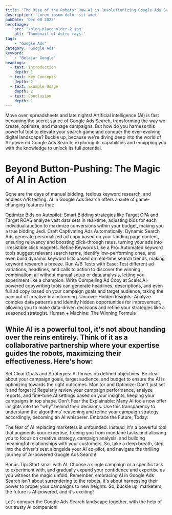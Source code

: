 ```yaml
---
title: 'The Rise of the Robots: How AI is Revolutionizing Google Ads Search'
description: 'Lorem ipsum dolor sit amet'
pubDate: 'Dec 08 2023'
heroImage: 
    src: '/blog-placeholder-2.jpg'
    alt: 'Thumbnail of Astro rays.'
tags: 
    - "Google Ads"
category: "Google Ads"
keyword: 
    - "Belajar Google"
headings:
  - text: Introduction
    depth: 1
  - text: Key Concepts
    depth: 2
  - text: Example Usage
    depth: 2
  - text: Conclusion
    depth: 1
---
```

Move over, spreadsheets and late nights! Artificial intelligence (AI) is fast becoming the secret sauce of Google Ads Search, transforming the way we create, optimize, and manage campaigns. But how do you harness this powerful tool to elevate your search game and conquer the ever-evolving digital landscape? Buckle up, because we're diving deep into the world of AI-powered Google Ads Search, exploring its capabilities and equipping you with the knowledge to unlock its full potential.

# Beyond Button-Pushing: The Magic of AI in Action

Gone are the days of manual bidding, tedious keyword research, and endless A/B testing. AI in Google Ads Search offers a suite of game-changing features that:

Optimize Bids on Autopilot: Smart Bidding strategies like Target CPA and Target ROAS analyze vast data sets in real-time, adjusting bids for each individual auction to maximize conversions within your budget, making you a true bidding Jedi.
Craft Captivating Ads Automatically: Dynamic Search Ads generate personalized ad copy based on your landing page content, ensuring relevancy and boosting click-through rates, turning your ads into irresistible click magnets.
Refine Keywords Like a Pro: Automated keyword tools suggest relevant search terms, identify low-performing ones, and even build dynamic keyword lists based on real-time search trends, making keyword research a breeze.
Run A/B Tests with Ease: Test different ad variations, headlines, and calls to action to discover the winning combination, all without manual setup or data analysis, letting you experiment like a champion.
Write Compelling Ad Copy at Scale: AI-powered copywriting tools can generate headlines, descriptions, and even full ad copy based on your campaign goals and target audience, taking the pain out of creative brainstorming.
Uncover Hidden Insights: Analyze complex data patterns and identify hidden opportunities for improvement, allowing you to make data-driven decisions and refine your strategies like a seasoned strategist.
Human + Machine: The Winning Formula

## While AI is a powerful tool, it's not about handing over the reins entirely. Think of it as a collaborative partnership where your expertise guides the robots, maximizing their effectiveness. Here's how:

Set Clear Goals and Strategies: AI thrives on defined objectives. Be clear about your campaign goals, target audience, and budget to ensure the AI is optimizing towards the right outcomes.
Monitor and Optimize: Don't just set it and forget it! Regularly review your campaign performance, analyze reports, and fine-tune AI settings based on your insights, keeping your campaigns in top shape.
Don't Fear the Explainable: Many AI tools now offer insights into the "why" behind their decisions. Use this transparency to understand the algorithms' reasoning and refine your campaign strategy accordingly, becoming an AI whisperer.
Embrace the Future, Today:

The fear of AI replacing marketers is unfounded. Instead, it's a powerful tool that augments your expertise, freeing you from mundane tasks and allowing you to focus on creative strategy, campaign analysis, and building meaningful relationships with your customers. So, take a deep breath, step into the driver's seat alongside your AI co-pilot, and navigate the thrilling journey of AI-powered Google Ads Search!

Bonus Tip: Start small with AI. Choose a single campaign or a specific task to experiment with, and gradually expand your confidence and expertise as you witness the magic unfold.
Remember, embracing AI in Google Ads Search isn't about surrendering to the robots, it's about harnessing their power to propel your campaigns to new heights. So, buckle up, marketers, the future is AI-powered, and it's exciting!

Let's conquer the Google Ads Search landscape together, with the help of our trusty AI companion!